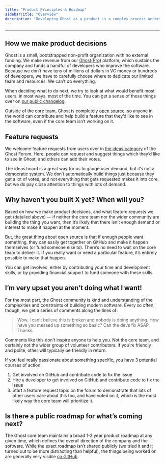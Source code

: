 ```yaml
---
title: "Product Principles & Roadmap"
sidebarTitle: "Overview"
description: "Developing Ghost as a product is a complex process undertaken by a small number of people with a great deal of care."
---
```


---

## How we make product decisions

Ghost is a small, bootstrapped non-profit organization with no external funding. We make revenue from our [Ghost(Pro)](https://ghost.org/pricing/) platform, which sustains the company and funds a handful of developers who improve the software. Because we don’t have tens of millions of dollars in VC money or hundreds of developers, we have to carefully choose where to dedicate our limited team and resources. We can’t do everything.

When deciding what to do next, we try to look at what would benefit most users, in most ways, most of the time. You can get a sense of those things over on [our public changelog](https://ghost.org/changelog/).

Outside of the core team, Ghost is completely [open source](https://github.com/tryghost/ghost/), so anyone in the world can contribute and help build a feature that they’d like to see in the software, even if the core team isn’t working on it.

## Feature requests

We welcome feature requests from users over in [the ideas category](https://forum.ghost.org/c/Ideas) of the Ghost Forum. Here, people can request and suggest things which they’d like to see in Ghost, and others can add their votes.

The ideas board is a great way for us to gauge user demand, but it’s not a democratic system. We don’t automatically build things just because they get a lot of votes, and not everything that gets requested makes it into core, but we do pay close attention to things with lots of demand.

## Why haven’t you built X yet? When will you?

Based on how we make product decisions, and what feature requests we get (detailed above) — if neither the core team nor the wider community are building the thing you want, then it’s likely that there isn’t enough demand or interest to make it happen at the moment.

But, the great thing about open source is that if enough people want something, they can easily get together on GitHub and make it happen themselves (or fund someone else to). There’s no need to wait on the core team to deliver it. If you really want or need a particular feature, it’s entirely possible to make that happen. 

You can get involved, either by contributing your time and development skills, or by providing financial support to fund someone with these skills.

## I’m very upset you aren’t doing what I want\!

For the most part, the Ghost community is kind and understanding of the complexities and constraints of building modern software. Every so often, though, we get a series of comments along the lines of:

> Wow, I can’t believe this is broken and nobody is doing anything. How have you messed up something so basic? Can the devs fix ASAP. Thanks.

Comments like this don't inspire anyone to help you. Not the core team, and certainly not the wider group of volunteer contributors. If you're friendly and polite, other will typically be friendly in return. 

If you feel really passionate about something specific, you have 3 potential courses of action:

1. Get involved on GitHub and contribute code to fix the issue
2. Hire a developer to get involved on GitHub and contribute code to fix the issue
3. Start a feature request topic on the forum to demonstrate that lots of other users care about this too, and have voted on it, which is the most likely way the core team will prioritize it.

## Is there a public roadmap for what’s coming next?

The Ghost core team maintains a broad 1-2 year product roadmap at any given time, which defines the overall direction of the company and the software. While the exact roadmap isn’t shared publicly (we tried it and it turned out to be more distracting than helpful), the things being worked on are generally very visible [on GitHub](https://github.com/tryghost/ghost).